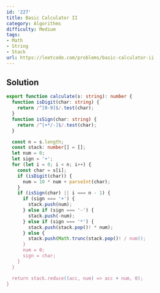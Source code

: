 ```yaml
---
id: '227'
title: Basic Calculator II
category: Algorithms
difficulty: Medium
tags:
- Math
- String
- Stack
url: https://leetcode.com/problems/basic-calculator-ii
---
```


## Solution

```typescript filename="solution.ts" copy
export function calculate(s: string): number {
  function isDigit(char: string) {
    return /^[0-9]$/.test(char);
  }
  function isSign(char: string) {
    return /^[+*/-]$/.test(char);
  }

  const n = s.length;
  const stack: number[] = [];
  let num = 0;
  let sign = '+';
  for (let i = 0; i < n; i++) {
    const char = s[i];
    if (isDigit(char)) {
      num = 10 * num + parseInt(char);
    }
    if (isSign(char) || i === n - 1) {
      if (sign === '+') {
        stack.push(num);
      } else if (sign === '-') {
        stack.push(-num);
      } else if (sign === '*') {
        stack.push(stack.pop()! * num);
      } else {
        stack.push(Math.trunc(stack.pop()! / num));
      }
      num = 0;
      sign = char;
    }
  }

  return stack.reduce((acc, num) => acc + num, 0);
}
```

